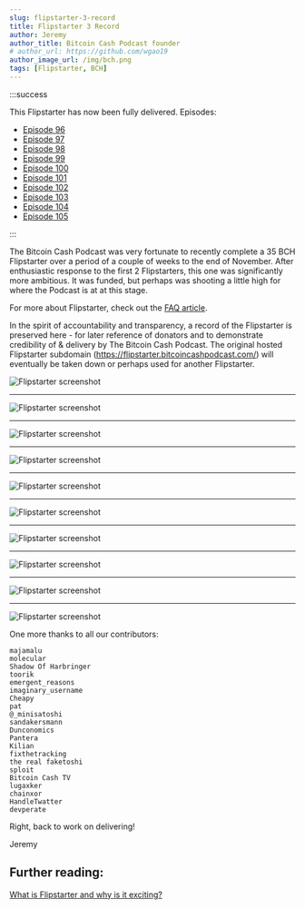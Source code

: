 ```yaml
---
slug: flipstarter-3-record
title: Flipstarter 3 Record
author: Jeremy
author_title: Bitcoin Cash Podcast founder
# author_url: https://github.com/wgao19
author_image_url: /img/bch.png
tags: [Flipstarter, BCH]
---
```



:::success

This Flipstarter has now been fully delivered. Episodes:

- [Episode 96](/episodes/96)
- [Episode 97](/episodes/97)
- [Episode 98](/episodes/98)
- [Episode 99](/episodes/99)
- [Episode 100](/episodes/100)
- [Episode 101](/episodes/101)
- [Episode 102](/episodes/102)
- [Episode 103](/episodes/103)
- [Episode 104](/episodes/104)
- [Episode 105](/episodes/105)

:::

The Bitcoin Cash Podcast was very fortunate to recently complete a 35 BCH Flipstarter over a period of a couple of weeks to the end of November. After enthusiastic response to the first 2 Flipstarters, this one was significantly more ambitious. It was funded, but perhaps was shooting a little high for where the Podcast is at at this stage.

For more about Flipstarter, check out the [FAQ article](/faqs/Tech/what-is-flipstarter).

In the spirit of accountability and transparency, a record of the Flipstarter is preserved here - for later reference of donators and to demonstrate credibility of & delivery by The Bitcoin Cash Podcast. The original hosted Flipstarter subdomain (https://flipstarter.bitcoincashpodcast.com/) will eventually be taken down or perhaps used for another Flipstarter.

<img src={screenshot1Url} alt="Flipstarter screenshot" />
<hr />
<img src={screenshot2Url} alt="Flipstarter screenshot" />
<hr />
<img src={screenshot3Url} alt="Flipstarter screenshot" />
<hr />
<img src={screenshot4Url} alt="Flipstarter screenshot" />
<hr />
<img src={screenshot5Url} alt="Flipstarter screenshot" />
<hr />
<img src={screenshot6Url} alt="Flipstarter screenshot" />
<hr />
<img src={screenshot7Url} alt="Flipstarter screenshot" />
<hr />
<img src={screenshot8Url} alt="Flipstarter screenshot" />
<hr />
<img src={screenshot9Url} alt="Flipstarter screenshot" />
<hr />
<img src={screenshot10Url} alt="Flipstarter screenshot" />

One more thanks to all our contributors:

```
majamalu
molecular
Shadow Of Harbringer
toorik
emergent_reasons
imaginary_username
Cheapy
pat
@_minisatoshi
sandakersmann
Dunconomics
Pantera
Kilian
fixthetracking
the real faketoshi
sploit
Bitcoin Cash TV
lugaxker
chainxor
HandleTwatter
devperate
```

Right, back to work on delivering!

Jeremy

## Further reading:

[What is Flipstarter and why is it exciting?](/faqs/Tech/what-is-flipstarter)
